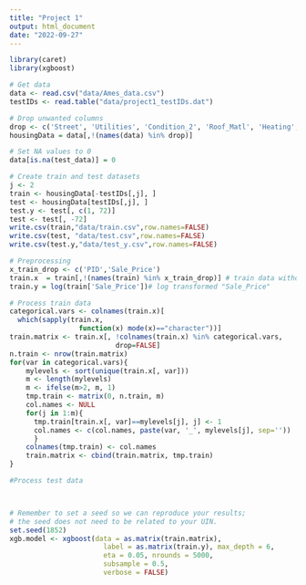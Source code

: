 ```yaml
---
title: "Project 1"
output: html_document
date: "2022-09-27"
---
```

```r
library(caret)
library(xgboost)
```

```r
# Get data
data <- read.csv("data/Ames_data.csv")
testIDs <- read.table("data/project1_testIDs.dat")

# Drop unwanted columns
drop <- c('Street', 'Utilities', 'Condition_2', 'Roof_Matl', 'Heating', 'Pool_QC', 'Misc_Feature', 'Low_Qual_Fin_SF', 'Pool_Area', 'Longitude','Latitude')
housingData = data[,!(names(data) %in% drop)]

# Set NA values to 0
data[is.na(test_data)] = 0

# Create train and test datasets
j <- 2
train <- housingData[-testIDs[,j], ]
test <- housingData[testIDs[,j], ]
test.y <- test[, c(1, 72)]
test <- test[, -72]
write.csv(train,"data/train.csv",row.names=FALSE)
write.csv(test, "data/test.csv",row.names=FALSE)
write.csv(test.y,"data/test_y.csv",row.names=FALSE)
```

```r
# Preprocessing
x_train_drop <- c('PID','Sale_Price')
train.x  = train[,!(names(train) %in% x_train_drop)] # train data without "PID" and "Sale_Price"
train.y = log(train['Sale_Price'])# log transformed "Sale_Price"

# Process train data
categorical.vars <- colnames(train.x)[
  which(sapply(train.x,
                 function(x) mode(x)=="character"))]
train.matrix <- train.x[, !colnames(train.x) %in% categorical.vars, 
                          drop=FALSE]
n.train <- nrow(train.matrix)
for(var in categorical.vars){
    mylevels <- sort(unique(train.x[, var]))
    m <- length(mylevels)
    m <- ifelse(m>2, m, 1)
    tmp.train <- matrix(0, n.train, m)
    col.names <- NULL
    for(j in 1:m){
      tmp.train[train.x[, var]==mylevels[j], j] <- 1
      col.names <- c(col.names, paste(var, '_', mylevels[j], sep=''))
      }
    colnames(tmp.train) <- col.names
    train.matrix <- cbind(train.matrix, tmp.train)
}

#Process test data



# Remember to set a seed so we can reproduce your results; 
# the seed does not need to be related to your UIN. 
set.seed(1852)
xgb.model <- xgboost(data = as.matrix(train.matrix), 
                       label = as.matrix(train.y), max_depth = 6,
                       eta = 0.05, nrounds = 5000,
                       subsample = 0.5,
                       verbose = FALSE)


```

```r

```

